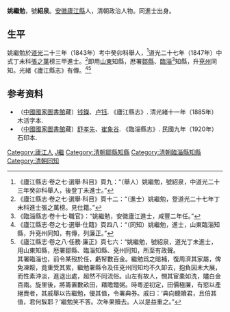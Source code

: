 '''姚繼勉'''，號'''紹泉'''。[[安徽|安徽]][[廬江縣|廬江縣]]人，清朝政治人物。同進士出身。

== 生平 ==
姚繼勉於[[道光|道光]]二十三年（1843年）考中癸卯科舉人，<ref>《廬江縣志·卷之七·選舉·科目》頁九：“（舉人）姚繼勉，號紹泉，中道光二十三年癸卯科舉人，後登丁未進士。”</ref>道光二十七年（1847年）中式丁未科[[張之萬|張之萬]]榜三甲進士。<ref>《廬江縣志·卷之七·選舉·科目》頁十二：“（進士）姚繼勉，登道光二十七年丁未科進士張之萬榜。見仕籍。”</ref>即用[[山東|山東]]知縣，厯署[[鄒縣|鄒縣]]、[[臨淄|臨淄]]<ref>《臨淄縣志·卷十七·職官》：“姚繼勉，安徽廬江進士，咸豐二年任。”</ref>知縣，升[[兗州|兗州]]同知。光緒《廬江縣志》有傳。<ref>《廬江縣志·卷之七·選舉·仕籍》頁四八：“（同知）姚繼勉，進士，山東臨淄知縣，升兗州同知，有傳，列廉正。”</ref><ref>《廬江縣志·卷之八·任務·廉正》頁七六：“姚繼勉，號紹泉，道光丁未進士，用山東知縣，厯署鄒縣、臨淄知縣、兗州同知，所至有政聲。<br>其署臨淄也，前令某歿於任，虧帑數百金。繼勉爲之賠補，復周濟其家屬，俾免凍餒，竟重受其累，繼勉署縣令及任兗州同知均不久卸去，抱負因未大展，而性素沖淡，進退出處，超然不同流俗。山左有故人，憫其宦橐如洗，贐白金百兩。旋里後，將籌置數畝田，藉贍饘粥。時粵逆初定，田價極廉，有慾以產絕賣者，其戚舉以告繼勉，優其值，令署典券。戚曰：‘典向聽贖君，且倍其值，君何騃耶？’繼勉笑不答。次年果贖去。人以是益重之。”</ref>

== 参考资料 ==
{{reflist}}

*（[[中國國家圖書館|中國國家圖書館]]藏）[[钱鑅|钱鑅]]、[[卢钰|卢钰]]. 《廬江縣志》. 清光緒十一年（1885年）木活字本.
*（[[中國國家圖書館|中國國家圖書館]]藏）[[舒孝先|舒孝先]]、[[崔象谷|崔象谷]]. 《臨淄縣志》. 民國九年（1920年）石印本.

{{道光二十七年丁未科殿試金榜}}

{{Authority control}}

{{DEFAULTSORT:Yao姚}}
[[Category:廬江人|Category:廬江人]]
[[Category:姚姓|J繼]]
[[Category:清朝鄒縣知縣|Category:清朝鄒縣知縣]]
[[Category:清朝臨淄縣知縣|Category:清朝臨淄縣知縣]]
[[Category:清朝同知|Category:清朝同知]]


{{清朝人物小作品}}